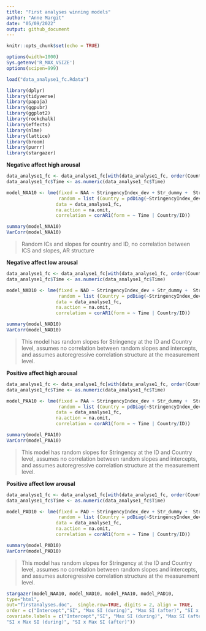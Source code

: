```yaml
---
title: "First analyses winning models"
author: "Anne Margit"
date: "05/09/2022"
output: github_document
---
```


```r
knitr::opts_chunk$set(echo = TRUE)
```

```r
options(width=1000)
Sys.getenv('R_MAX_VSIZE')
options(scipen=999)
```

```r
load("data_analyse1_fc.Rdata")
```

```r
library(dplyr)
library(tidyverse)
library(papaja)
library(ggpubr)
library(ggplot2)
library(rockchalk)
library(effects)
library(nlme)
library(lattice)
library(broom)
library(purrr)
library(stargazer)
```
**Negative affect high arousal**

```r
data_analyse1_fc <- data_analyse1_fc[with(data_analyse1_fc, order(Country, ID, Time)),]
data_analyse1_fc$Time <- as.numeric(data_analyse1_fc$Time)

model_NAA10 <- lme(fixed = NAA ~ StringencyIndex_dev + Str_dummy +  StringencyIndex_dev*Str_dummy,
                   random = list (Country = pdDiag(~StringencyIndex_dev), ID = pdDiag(~StringencyIndex_dev)),
                  data = data_analyse1_fc, 
                  na.action = na.omit,
                  correlation = corAR1(form = ~ Time | Country/ID))

summary(model_NAA10)
VarCorr(model_NAA10)
```
> Random ICs and slopes for country and ID, no correlation between ICS and slopes, AR structure

**Negative affect low arousal**
```r
data_analyse1_fc <- data_analyse1_fc[with(data_analyse1_fc, order(Country, ID, Time)),]
data_analyse1_fc$Time <- as.numeric(data_analyse1_fc$Time)

model_NAD10 <- lme(fixed = NAD ~ StringencyIndex_dev + Str_dummy +  StringencyIndex_dev*Str_dummy,
                   random = list (Country = pdDiag(~StringencyIndex_dev), ID = pdDiag(~StringencyIndex_dev)),
                  data = data_analyse1_fc, 
                  na.action = na.omit,
                  correlation = corAR1(form = ~ Time | Country/ID))

summary(model_NAD10)
VarCorr(model_NAD10)
```

> This model has random slopes for Stringency at the ID and Country level, assumes no correlation between random slopes and intercepts, and assumes autoregressive correlation structure at the measurement level. 


**Positive affect high arousal**

```r
data_analyse1_fc <- data_analyse1_fc[with(data_analyse1_fc, order(Country, ID, Time)),]
data_analyse1_fc$Time <- as.numeric(data_analyse1_fc$Time)

model_PAA10 <- lme(fixed = PAA ~ StringencyIndex_dev + Str_dummy +  StringencyIndex_dev*Str_dummy,
                   random = list (Country = pdDiag(~StringencyIndex_dev), ID = pdDiag(~StringencyIndex_dev)),
                  data = data_analyse1_fc, 
                  na.action = na.omit,
                  correlation = corAR1(form = ~ Time | Country/ID))

summary(model_PAA10)
VarCorr(model_PAA10)
```

> This model has random slopes for Stringency at the ID and Country level, assumes no correlation between random slopes and intercepts, and assumes autoregressive correlation structure at the measurement level. 


**Positive affect low arousal**
```r
data_analyse1_fc <- data_analyse1_fc[with(data_analyse1_fc, order(Country, ID, Time)),]
data_analyse1_fc$Time <- as.numeric(data_analyse1_fc$Time)

model_PAD10 <- lme(fixed = PAD ~ StringencyIndex_dev + Str_dummy +  StringencyIndex_dev*Str_dummy,
                   random = list (Country = pdDiag(~StringencyIndex_dev), ID = pdDiag(~StringencyIndex_dev)),
                  data = data_analyse1_fc, 
                  na.action = na.omit,
                  correlation = corAR1(form = ~ Time | Country/ID))

summary(model_PAD10)
VarCorr(model_PAD10)
```

> This model has random slopes for Stringency at the ID and Country level, assumes no correlation between random slopes and intercepts, and assumes autoregressive correlation structure at the measurement level. 

```r
stargazer(model_NAA10, model_NAD10, model_PAA10, model_PAD10,
type="html",
out="firstanalyses.doc",  single.row=TRUE, digits = 2, align = TRUE, 
order = c("Intercept","SI", "Max SI (during)", "Max SI (after)", "SI x Max SI (during)", "SI x Max SI (after)"), 
covariate.labels = c("Intercept","SI", "Max SI (during)", "Max SI (after)", 
"SI x Max SI (during)", "SI x Max SI (after)"))
```






